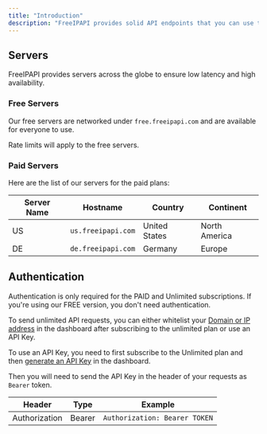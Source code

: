 ```yaml
---
title: "Introduction"
description: "FreeIPAPI provides solid API endpoints that you can use to fetch IP information."
---
```


## Servers

FreeIPAPI provides servers across the globe to ensure low latency and high availability.

### Free Servers

Our free servers are networked under `free.freeipapi.com` and are available for everyone to use.

<Note>
    Rate limits will apply to the free servers.
</Note>

### Paid Servers

Here are the list of our servers for the paid plans:

| Server Name | Hostname           | Country       | Continent     |
|-------------|--------------------|---------------|---------------|
| US          | `us.freeipapi.com` | United States | North America |
| DE          | `de.freeipapi.com` | Germany       | Europe        |

## Authentication

<Note>
    Authentication is only required for the PAID and Unlimited subscriptions. If you're using our FREE version, you
    don't need authentication.
</Note>

To send unlimited API requests, you can either whitelist your [Domain or IP address](https://freeipapi.com/ip-addresses) in the dashboard after subscribing to the unlimited plan or use an API Key.

To use an API Key, you need to first subscribe to the Unlimited plan and then [generate an API Key](https://freeipapi.com/api-keys) in the dashboard.

Then you will need to send the API Key in the header of your requests as `Bearer` token.

| Header        | Type   | Example                       |
|---------------|--------|-------------------------------|
| Authorization | Bearer | `Authorization: Bearer TOKEN` |